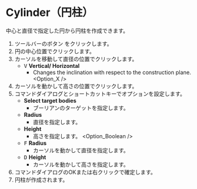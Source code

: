 
# Cylinder（円柱）

<Reference shortcut='Shift-C' command='Cylinder' button='ツールバー' />

中心と直径で指定した円から円柱を作成できます。

1. ツールバーのボタン <ButtonIcon type="button-cylinder" /> をクリックします。
2. 円の中心位置でクリックします。
3. カーソルを移動して直径の位置でクリックします。
   - <kbd>V</kbd> **Vertical/ Horizontal**
      - Changes the inclination with respect to the construction plane.
   <Option_X />
4. カーソルを動かして高さの位置でクリックします。
5. コマンドダイアログとショートカットキーでオプションを設定します。
   - **Select target bodies**
      - ブーリアンのターゲットを指定します。
   - **Radius**
      - 直径を指定します。
   - **Height**
      - 高さを指定します。
   <Option_Boolean />
   - <kbd>F</kbd> **Radius**
      - カーソルを動かして直径を指定します。
   - <kbd>D</kbd> **Height**
      - カーソルを動かして高さを指定します。
5. コマンドダイアログのOKまたは右クリックで確定します。
6. 円柱が作成されます。